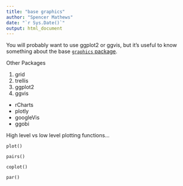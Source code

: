 ```yaml
---
title: "base graphics"
author: "Spencer Mathews"
date: "`r Sys.Date()`"
output: html_document
---
```


You will probably want to use ggplot2 or ggvis, but it's useful to know something about the base [`graphics` package](http://cran.r-project.org/doc/manuals/r-release/R-intro.html#Graphics).


Other Packages

1. grid
2. trellis
3. ggplot2
4. ggvis

- rCharts
- plotly
- googleVis
- ggobi


High level vs low level plotting functions...


`plot()`



`pairs()`

`coplot()`

`par()`




